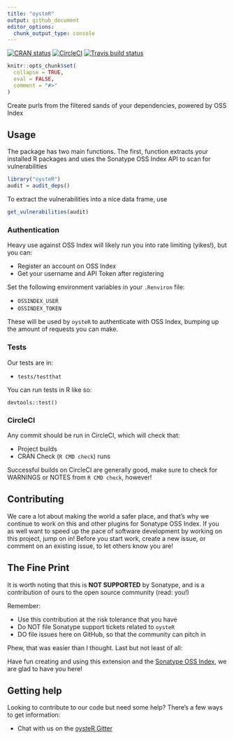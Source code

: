 ```yaml
--- 
title: "oysteR"
output: github_document
editor_options: 
  chunk_output_type: console
---
```


<!-- README.md is generated from README.Rmd. Please edit that file -->
[![CRAN status](https://www.r-pkg.org/badges/version/oysteR)](https://CRAN.R-project.org/package=oysteR)
[![CircleCI](https://circleci.com/gh/sonatype-nexus-community/oysteR.svg?style=shield)](https://circleci.com/gh/sonatype-nexus-community/oysteR)
[![Travis build status](https://travis-ci.org/sonatype-nexus-community/oysteR.svg?branch=master)](https://travis-ci.org/sonatype-nexus-community/oysteR)

```r
knitr::opts_chunk$set(
  collapse = TRUE,
  eval = FALSE,
  comment = "#>"
)
```

Create purls from the filtered sands of your dependencies, powered by OSS Index

## Usage

The package has two main functions. The first, function extracts
your installed R packages and uses the Sonatype OSS Index API to scan for 
vulnerabilities

```r
library("oysteR")
audit = audit_deps()
```
To extract the vulnerabilities into a nice data frame, use
```r
get_vulnerabilities(audit)
```

### Authentication

Heavy use against OSS Index will likely run you into rate limiting (yikes!), but you can:

- Register an account on OSS Index
- Get your username and API Token after registering

Set the following environment variables in your `.Renviron` file:

  - `OSSINDEX_USER`
  - `OSSINDEX_TOKEN`

These will be used by `oysteR` to authenticate with OSS Index, bumping up the amount of requests you can make.

### Tests

Our tests are in:

- `tests/testthat`

You can run tests in R like so:

`devtools::test()`

### CircleCI

Any commit should be run in CircleCI, which will check that:

- Project builds
- CRAN Check (`R CMD check`) runs

Successful builds on CircleCI are generally good, make sure to check for WARNINGS or NOTES from `R CMD check`, however!

## Contributing

We care a lot about making the world a safer place, and that's why we continue to work on this and other plugins for Sonatype OSS Index. If you as well want to speed up the pace of software development by working on this project, jump on in! Before you start work, create a new issue, or comment on an existing issue, to let others know you are!

## The Fine Print

It is worth noting that this is **NOT SUPPORTED** by Sonatype, and is a contribution of ours
to the open source community (read: you!)

Remember:

- Use this contribution at the risk tolerance that you have
- Do NOT file Sonatype support tickets related to `oysteR`
- DO file issues here on GitHub, so that the community can pitch in

Phew, that was easier than I thought. Last but not least of all:

Have fun creating and using this extension and the [Sonatype OSS Index](https://ossindex.sonatype.org/), we are glad to have you here!

## Getting help

Looking to contribute to our code but need some help? There's a few ways to get information:

- Chat with us on the [oysteR Gitter](https://gitter.im/sonatype-nexus-community/oysteR)
